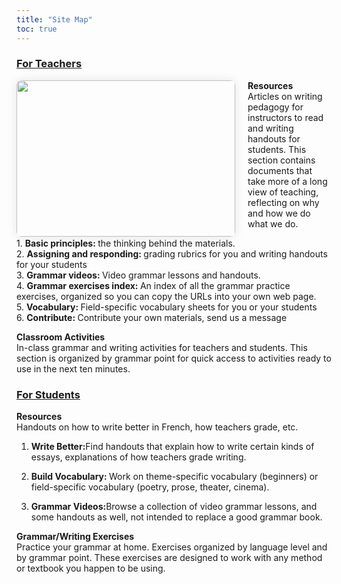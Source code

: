 ```yaml
---
title: "Site Map"
toc: true
---
```


<style>
  /* Image styling */
  img {
      width: 350px;
      height: 250px;
      float: left; /* Align image to the left */
      margin-right: 20px;
      border-radius: 8px; /* Rounded corners for the image */
      box-shadow: 0 0 15px rgba(0, 0, 0, 0.1); /* Subtle box shadow for depth */
  }

  /* Media query for smaller screens (adjust max-width as needed) */
  @media only screen and (max-width: 768px) {
    img {
      width: 100%; /* Make the image fill the width of the container */
      height: auto; /* Maintain aspect ratio */
      float: none; /* Remove float for center alignment */
      margin-right: 0; /* Remove right margin */
      box-shadow: none; /* Remove box shadow for simplicity */
    }
  }
</style>

### [For Teachers](http://avosplumes.org/teachers/ "For Teachers")
<img src="sitemap.jpeg" />

**Resources**\
Articles on writing pedagogy for instructors to read and writing handouts for students. This section contains documents that take more of a long view of teaching, reflecting on why and how we do what we do.

1\. **Basic principles: **the thinking behind the materials.\
2\. **Assigning and responding: **grading rubrics for you and writing handouts for your students\
3\. **Grammar videos: **Video grammar lessons and handouts.\
4\. **Grammar exercises index: **An index of all the grammar practice exercises, organized so you can copy the URLs into your own web page.\
5\. **Vocabulary: **Field-specific vocabulary sheets for you or your students\
6\. **Contribute: **Contribute your own materials, send us a message

**Classroom Activities**\
In-class grammar and writing activities for teachers and students. This section is organized by grammar point for quick access to activities ready to use in the next ten minutes.

### [For Students](http://avosplumes.org/students/ "For Students")

**Resources**\
Handouts on how to write better in French, how teachers grade, etc.

1.  **Write Better:**Find handouts that explain how to write certain kinds of essays, explanations of how teachers grade writing.

2.  **Build Vocabulary: **Work on theme-specific vocabulary (beginners) or field-specific vocabulary (poetry, prose, theater, cinema).

3.  **Grammar Videos:**Browse a collection of video grammar lessons, and some handouts as well, not intended to replace a good grammar book.

**Grammar/Writing Exercises**\
Practice your grammar at home. Exercises organized by language level and by grammar point. These exercises are designed to work with any method or textbook you happen to be using.